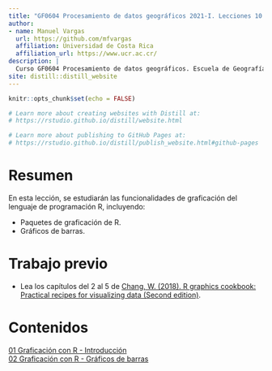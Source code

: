 ```yaml
---
title: "GF0604 Procesamiento de datos geográficos 2021-I. Lecciones 10 y 12"
author: 
- name: Manuel Vargas
  url: https://github.com/mfvargas
  affiliation: Universidad de Costa Rica
  affiliation_url: https://www.ucr.ac.cr/
description: |
  Curso GF0604 Procesamiento de datos geográficos. Escuela de Geografía, Universidad de Costa Rica. Primer ciclo lectivo 2021. Lecciones 10 y 12.
site: distill::distill_website
---
```


```r
knitr::opts_chunk$set(echo = FALSE)

# Learn more about creating websites with Distill at:
# https://rstudio.github.io/distill/website.html

# Learn more about publishing to GitHub Pages at:
# https://rstudio.github.io/distill/publish_website.html#github-pages

```

# Resumen
En esta lección, se estudiarán las funcionalidades de graficación del lenguaje de programación R, incluyendo:

- Paquetes de graficación de R. 
- Gráficos de barras.  

# Trabajo previo
- Lea los capítulos del 2 al 5 de [Chang, W. (2018). R graphics cookbook: Practical recipes for visualizing data (Second edition)](https://r-graphics.org/).

# Contenidos
[01 Graficación con R - Introducción](01-r-graficacion-introduccion.html)  
[02 Graficación con R - Gráficos de barras](02-r-graficacion-barras.html)  
